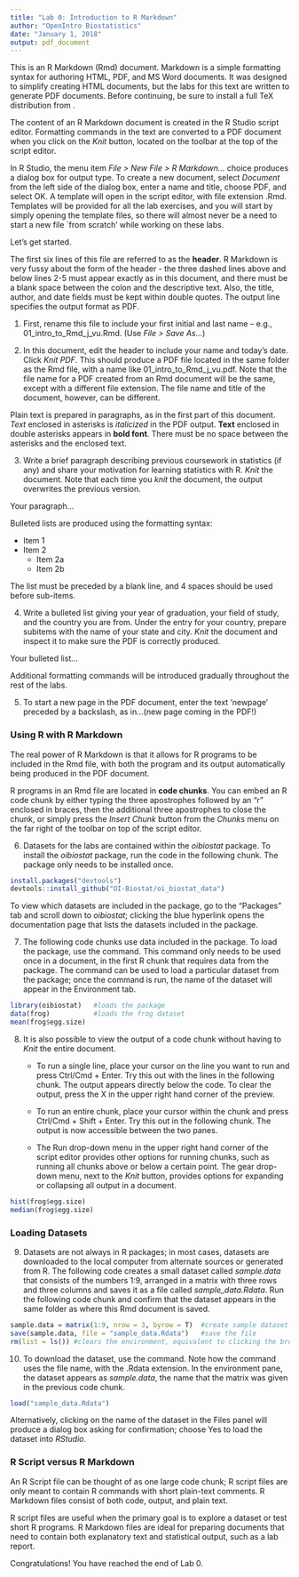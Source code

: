 ```yaml
---
title: "Lab 0: Introduction to R Markdown"
author: "OpenIntro Biostatistics"
date: "January 1, 2018"
output: pdf_document
---
```


This is an R Markdown (Rmd) document. Markdown is a simple formatting syntax for authoring HTML, PDF, and MS Word documents. It was designed to simplify creating HTML documents, but the labs for this text are written to generate PDF documents. Before continuing, be sure to install a full TeX distribution from \url{https://www.latex-project.org/get/}.

The content of an R Markdown document is created in the R Studio script editor. Formatting commands in the text are converted to a PDF document when you click on the *Knit* button, located on the toolbar at the top of the script editor.

In R Studio, the menu item *File > New File > R Markdown...* choice produces a dialog box for output type. To create a new document, select *Document* from the left side of the dialog box, enter a name and title, choose PDF, and select OK. A template will open in the script editor, with file extension .Rmd. Templates will be provided for all the lab exercises, and you will start by simply opening the template files, so there will almost never be a need to start a new file `from scratch' while working on these labs.

Let's get started.

The first six lines of this file are referred to as the **header**. R Markdown is very fussy about the form of the header - the three dashed lines above and below lines 2-5 must appear exactly as in this document, and there must be a blank space between the colon and the descriptive text. Also, the title, author, and date fields must be kept within double quotes. The output line specifies the output format as PDF. 

1. First, rename this file to include your first initial and last name -- e.g., 01_intro_to_Rmd_j_vu.Rmd. (Use *File > Save As...*)

2. In this document, edit the header to include your name and today's date. Click *Knit PDF*. This should produce a PDF file located in the same folder as the Rmd file, with a name like 01_intro_to_Rmd_j_vu.pdf. Note that the file name for a PDF created from an Rmd document will be the same, except with a different file extension. The file name and title of the document, however, can be different.

Plain text is prepared in paragraphs, as in the first part of this document. *Text* enclosed in asterisks is *italicized* in the PDF output. **Text** enclosed in double asterisks appears in **bold font**.  There must be no space between the asterisks and the enclosed text.

3. Write a brief paragraph describing previous coursework in statistics (if any) and share your motivation for learning statistics with R. *Knit* the document. Note that each time you *knit* the document, the output overwrites the previous version.

Your paragraph...


Bulleted lists are produced using the formatting syntax: 

- Item 1 
- Item 2 
    + Item 2a
    + Item 2b

The list must be preceded by a blank line, and 4 spaces should be used before sub-items.

4. Write a bulleted list giving your year of graduation, your field of study, and the country you are from.  Under the entry for your country, prepare subitems with the name of your state and city. *Knit* the document and inspect it to make sure the PDF is correctly produced.

Your bulleted list...

Additional formatting commands will be introduced gradually throughout the rest of the labs.

<!---
To make a "comment" in an R Markdown document, use the syntax on the lines preceding and following this message. All the text within the 'arrows' does not appear in the knitted PDF, similar to how lines preceded with a # in R are not executed as code.
--->

5. To start a new page in the PDF document, enter the text 'newpage' preceded by a backslash, as in...(new page coming in the PDF!)

\newpage

### Using R with R Markdown

The real power of R Markdown is that it allows for R programs to be included in the Rmd file, with both the program and its output automatically being produced in the PDF document.

R programs in an Rmd file are located in **code chunks**. You can embed an R code chunk by either typing the three apostrophes followed by an "r" enclosed in braces, then the additional three apostrophes to close the chunk, or simply press the *Insert Chunk* button from the *Chunks* menu on the far right of the toolbar on top of the script editor. 

6. Datasets for the labs are contained within the *oibiostat* package. To install the *oibiostat* package, run the code in the following chunk. The package only needs to be installed once. 

```r
install.packages("devtools")
devtools::install_github("OI-Biostat/oi_biostat_data")
```

To view which datasets are included in the package, go to the "Packages" tab and scroll down to *oibiostat*; clicking the blue hyperlink opens the documentation page that lists the datasets included in the package.

7. The following code chunks use data included in the package. To load the package, use the \texttt{library} command. This command only needs to be used once in a document, in the first R chunk that requires data from the package. The \texttt{data()} command can be used to load a particular dataset from the package; once the command is run, the name of the dataset will appear in the Environment tab.

```r
library(oibiostat)   #loads the package
data(frog)           #loads the frog dataset
mean(frog$egg.size)
```

8. It is also possible to view the output of a code chunk without having to *Knit* the entire document. 

   - To run a single line, place your cursor on the line you want to run and press Ctrl/Cmd + Enter. Try this out with the lines in the following chunk. The output appears directly below the code. To clear the output, press the X in the upper right hand corner of the preview.
 
   - To run an entire chunk, place your cursor within the chunk and press Ctrl/Cmd + Shift + Enter. Try this out in the following chunk. The output is now accessible between the two panes.
 
   - The Run drop-down menu in the upper right hand corner of the script editor provides other options for running chunks, such as running all chunks above or below a certain point. The gear drop-down menu, next to the *Knit* button, provides options for expanding or collapsing all output in a document.

```r
hist(frog$egg.size)
median(frog$egg.size)
```

### Loading Datasets

9. Datasets are not always in R packages; in most cases, datasets are downloaded to the local computer from alternate sources or generated from R. The following code creates a small dataset called *sample.data* that consists of the numbers 1:9, arranged in a matrix with three rows and three columns and saves it as a file called *sample_data.Rdata*. Run the following code chunk and confirm that the dataset appears in the same folder as where this Rmd document is saved.

```r
sample.data = matrix(1:9, nrow = 3, byrow = T)  #create sample dataset
save(sample.data, file = "sample_data.Rdata")   #save the file
rm(list = ls()) #clears the environment, equivalent to clicking the broom icon
```

10. To download the dataset, use the \texttt{load()} command. Note how the command uses the file name, with the .Rdata extension. In the environment pane, the dataset appears as *sample.data*, the name that the matrix was given in the previous code chunk.

```r
load("sample_data.Rdata")
```

Alternatively, clicking on the name of the dataset in the Files panel will produce a dialog box asking for confirmation; choose Yes to load the dataset into *RStudio*. 

### R Script versus R Markdown

An R Script file can be thought of as one large code chunk; R script files are only meant to contain R commands with short plain-text comments. R Markdown files consist of both code, output, and plain text.

R script files are useful when the primary goal is to explore a dataset or test short R programs. R Markdown files are ideal for preparing documents that need to contain both explanatory text and statistical output, such as a lab report. 

Congratulations! You have reached the end of Lab 0. 